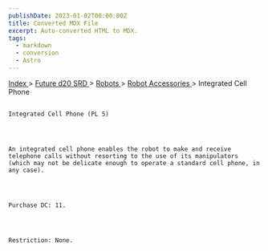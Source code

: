 ```yaml
---
publishDate: 2023-01-02T00:00:00Z
title: Converted MDX File
excerpt: Auto-converted HTML to MDX.
tags:
  - markdown
  - conversion
  - Astro
---
```


[
Index
](-index) >
[
Future d20 SRD
](future-d20-srd-index) >
[
Robots
](future-d20-srd-robots-index) >
[
Robot Accessories
](future-d20-srd-robots-robot-accessories-index) > Integrated Cell Phone

##

    Integrated Cell Phone (PL 5)




    An integrated cell phone enables the robot to make and receive telephone calls without resorting to the use of its manipulators (which may not be delicate enough to operate a standard cell phone, in any case).




    Purchase DC: 11.




    Restriction: None.
